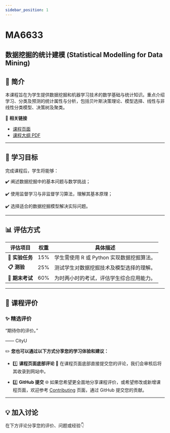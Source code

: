 ```yaml
---
sidebar_position: 1
---
```


# MA6633
## 数据挖掘的统计建模 (Statistical Modelling for Data Mining)

## **📘 简介**
本课程旨在为学生提供数据挖掘和机器学习技术的数学基础与统计知识。重点介绍学习、分类及预测的统计属性与分析，包括贝叶斯决策理论、模型选择、线性与非线性分类模型、决策树及聚类。

🔗 **相关链接**
- [课程页面](https://www.cityu.edu.hk/catalogue/pg/202526/course/MA6633.htm)
- [课程大纲 PDF](https://www.cityu.edu.hk/catalogue/pg/202526/course/MA6633.pdf)

---

## **🎯 学习目标**

完成课程后，学生将能够：

✔️ 阐述数据挖掘中的基本问题与数学挑战；

✔️ 使用监督学习与非监督学习算法，理解其基本原理；

✔️ 选择适合的数据挖掘模型解决实际问题。

---

## **📊 评估方式**

| **评估项目**            | **权重** | **具体描述**                                                                                       |
|------------------------|---------|---------------------------------------------------------------------------------------------------|
| **📂 实验任务**          | 15%      | 学生需使用 R 或 Python 实现数据挖掘算法。                                                             |
| **📋 测验**             | 25%      | 测试学生对数据挖掘技术及模型选择的理解。                                                                |
| **📝 期末考试**         | 60%      | 为时两小时的考试，评估学生综合应用能力。                                                                |

---

## **💬 课程评价**

### ✨ **精选评价**
<div className={commentStyles.commentBox}>
    <p className={commentStyles.commentText}>
        “期待你的评价。”
    </p>
    <p className={commentStyles.commentAuthor}>—— CityU</p>
</div>

✏️ **您也可以通过以下方式分享您的学习体验和建议：**

- 1️⃣ **课程页面底部评论**
💬 在课程页面底部直接提交您的评论，我们会审核后将其收录到网站中。

- 2️⃣ **GitHub 提交**
🌐 如果您希望更全面地分享课程评价，或希望修改或新增课程页面，欢迎参考 [Contributing](/contributing) 页面，通过 GitHub 提交您的贡献。

---

## **💡 加入讨论**

在下方评论分享您的评价、问题或经验👇
<Utterances />